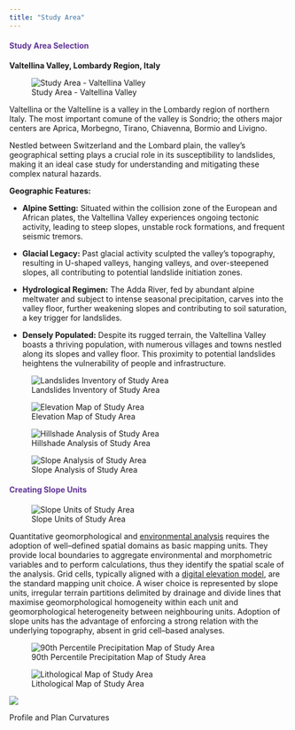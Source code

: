 ```yaml
---
title: "Study Area"
---
```


::: {style="color: #603494;"}
#### **Study Area Selection** {style="color: #603494;"}
:::

**Valtellina Valley, Lombardy Region, Italy**

![Study Area - Valtellina Valley](images/mapp.png)

Valtellina or the Valtelline is a valley in the Lombardy region of northern Italy. The most important comune of the valley is Sondrio; the others major centers are Aprica, Morbegno, Tirano, Chiavenna, Bormio and Livigno.

Nestled between Switzerland and the Lombard plain, the valley's geographical setting plays a crucial role in its susceptibility to landslides, making it an ideal case study for understanding and mitigating these complex natural hazards.

**Geographic Features:**

-   **Alpine Setting:** Situated within the collision zone of the European and African plates, the Valtellina Valley experiences ongoing tectonic activity, leading to steep slopes, unstable rock formations, and frequent seismic tremors.

-   **Glacial Legacy:** Past glacial activity sculpted the valley's topography, resulting in U-shaped valleys, hanging valleys, and over-steepened slopes, all contributing to potential landslide initiation zones.

-   **Hydrological Regimen:** The Adda River, fed by abundant alpine meltwater and subject to intense seasonal precipitation, carves into the valley floor, further weakening slopes and contributing to soil saturation, a key trigger for landslides.

-   **Densely Populated:** Despite its rugged terrain, the Valtellina Valley boasts a thriving population, with numerous villages and towns nestled along its slopes and valley floor. This proximity to potential landslides heightens the vulnerability of people and infrastructure.

![Landslides Inventory of Study Area](images/mapp_landslide.png)

![Elevation Map of Study Area](images/elevation%20map.png)

![Hillshade Analysis of Study Area](images/hillshade.png){fig-align="center"}

![Slope Analysis of Study Area](images/slope.png)

::: {style="color: #603494;"}
#### **Creating Slope Units** {style="color: #603494;"}
:::

![Slope Units of Study Area](images/slope_units.png)

Quantitative geomorphological and [environmental analysis](https://www.sciencedirect.com/topics/earth-and-planetary-sciences/environmental-analysis "Learn more about environmental analysis from ScienceDirect's AI-generated Topic Pages") requires the adoption of well--defined spatial domains as basic mapping units. They provide local boundaries to aggregate environmental and morphometric variables and to perform calculations, thus they identify the spatial scale of the analysis. Grid cells, typically aligned with a [digital elevation model](https://www.sciencedirect.com/topics/earth-and-planetary-sciences/digital-elevation-model "Learn more about digital elevation model from ScienceDirect's AI-generated Topic Pages"), are the standard mapping unit choice. A wiser choice is represented by slope units, irregular terrain partitions delimited by drainage and divide lines that maximise geomorphological homogeneity within each unit and geomorphological heterogeneity between neighbouring units. Adoption of slope units has the advantage of enforcing a strong relation with the underlying topography, absent in grid cell--based analyses.

![90th Percentile Precipitation Map of Study Area](images/precipitation%20map.png)

![Lithological Map of Study Area](images/litho_map.png)

![](images/profile_curvature.png)

Profile and Plan Curvatures
